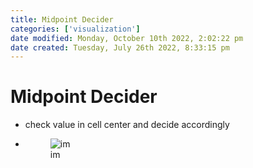 ```yaml
---
title: Midpoint Decider
categories: ['visualization']
date modified: Monday, October 10th 2022, 2:02:22 pm
date created: Tuesday, July 26th 2022, 8:33:15 pm
---
```


# Midpoint Decider
- check value in cell center and decide accordingly
- ![im](images/Pasted%20image%2020220411133835.png)



